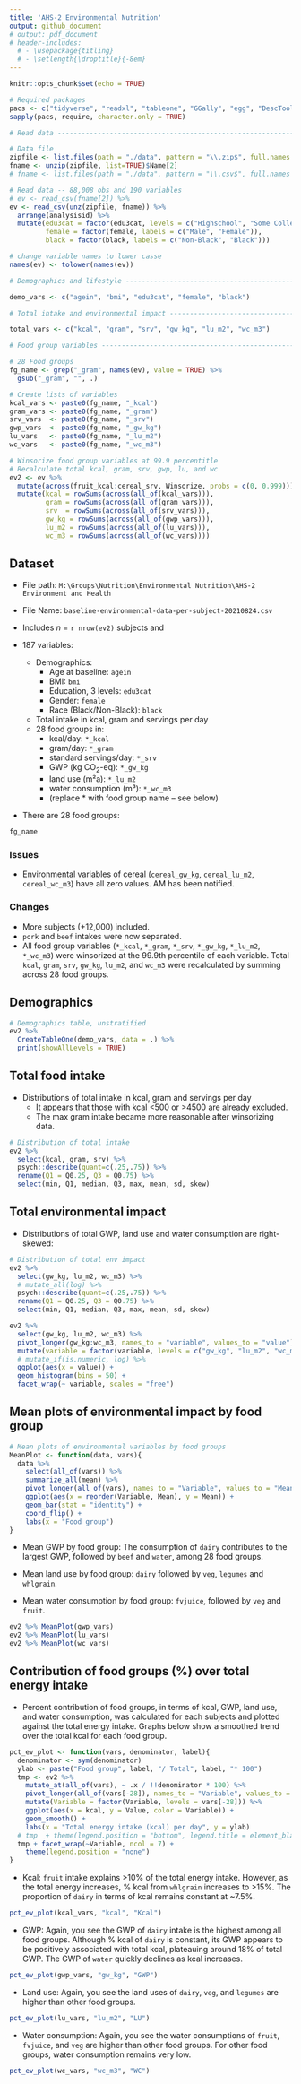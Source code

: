 ```yaml
---
title: 'AHS-2 Environmental Nutrition'
output: github_document
# output: pdf_document
# header-includes:
  # - \usepackage{titling}
  # - \setlength{\droptitle}{-8em} 
---
```


```r
knitr::opts_chunk$set(echo = TRUE)

# Required packages
pacs <- c("tidyverse", "readxl", "tableone", "GGally", "egg", "DescTools")
sapply(pacs, require, character.only = TRUE)

# Read data ---------------------------------------------------------------

# Data file
zipfile <- list.files(path = "./data", pattern = "\\.zip$", full.names = TRUE)
fname <- unzip(zipfile, list=TRUE)$Name[2]
# fname <- list.files(path = "./data", pattern = "\\.csv$", full.names = TRUE)

# Read data -- 88,008 obs and 190 variables
# ev <- read_csv(fname[2]) %>% 
ev <- read_csv(unz(zipfile, fname)) %>% 
  arrange(analysisid) %>% 
  mutate(edu3cat = factor(edu3cat, levels = c("Highschool", "Some College", "College Degree")),
         female = factor(female, labels = c("Male", "Female")),
         black = factor(black, labels = c("Non-Black", "Black")))

# change variable names to lower casse
names(ev) <- tolower(names(ev))

# Demographics and lifestyle ----------------------------------------------

demo_vars <- c("agein", "bmi", "edu3cat", "female", "black")

# Total intake and environmental impact -----------------------------------

total_vars <- c("kcal", "gram", "srv", "gw_kg", "lu_m2", "wc_m3")

# Food group variables ----------------------------------------------------

# 28 Food groups
fg_name <- grep("_gram", names(ev), value = TRUE) %>% 
  gsub("_gram", "", .)

# Create lists of variables
kcal_vars <- paste0(fg_name, "_kcal")
gram_vars <- paste0(fg_name, "_gram")
srv_vars  <- paste0(fg_name, "_srv")
gwp_vars  <- paste0(fg_name, "_gw_kg")
lu_vars   <- paste0(fg_name, "_lu_m2")
wc_vars   <- paste0(fg_name, "_wc_m3")

# Winsorize food group variables at 99.9 percentitle
# Recalculate total kcal, gram, srv, gwp, lu, and wc
ev2 <- ev %>% 
  mutate(across(fruit_kcal:cereal_srv, Winsorize, probs = c(0, 0.999))) %>% 
  mutate(kcal = rowSums(across(all_of(kcal_vars))),
         gram = rowSums(across(all_of(gram_vars))),
         srv  = rowSums(across(all_of(srv_vars))),
         gw_kg = rowSums(across(all_of(gwp_vars))),
         lu_m2 = rowSums(across(all_of(lu_vars))),
         wc_m3 = rowSums(across(all_of(wc_vars))))

```

## Dataset
* File path: `M:\Groups\Nutrition\Environmental Nutrition\AHS-2 Environment and Health`
* File Name: `baseline-environmental-data-per-subject-20210824.csv`

* Includes *n* = `r nrow(ev2)` subjects and
* 187 variables:
  * Demographics:
    * Age at baseline: `agein`
    * BMI: `bmi`
    * Education, 3 levels: `edu3cat`
    * Gender: `female`
    * Race (Black/Non-Black): `black`
  * Total intake in kcal, gram and servings per day
  * 28 food groups in:
    * kcal/day: `*_kcal`
    * gram/day: `*_gram`
    * standard servings/day: `*_srv`
    * GWP (kg CO<sub>2</sub>-eq): `*_gw_kg`
    * land use (m²a): `*_lu_m2`
    * water consumption (m³): `*_wc_m3`
    * (replace * with food group name -- see below)
* There are 28 food groups:

```r
fg_name
```

### Issues

* Environmental variables of cereal (`cereal_gw_kg`, `cereal_lu_m2`, `cereal_wc_m3`) have all zero values. AM has been notified.

### Changes

* More subjects (+12,000) included.
* `pork` and `beef` intakes were now separated.
* All food group variables (`*_kcal`, `*_gram`, `*_srv`, `*_gw_kg`, `*_lu_m2`, `*_wc_m3`) were winsorized at the 99.9th percentile of each variable. Total `kcal`, `gram`, `srv`, `gw_kg`, `lu_m2`, and `wc_m3` were recalculated by summing across 28 food groups.

## Demographics

```r
# Demographics table, unstratified
ev2 %>% 
  CreateTableOne(demo_vars, data = .) %>% 
  print(showAllLevels = TRUE)
```

## Total food intake
* Distributions of total intake in kcal, gram and servings per day
  * It appears that those with kcal <500 or >4500 are already excluded.
  * The max gram intake became more reasonable after winsorizing data.

```r
# Distribution of total intake
ev2 %>% 
  select(kcal, gram, srv) %>% 
  psych::describe(quant=c(.25,.75)) %>% 
  rename(Q1 = Q0.25, Q3 = Q0.75) %>% 
  select(min, Q1, median, Q3, max, mean, sd, skew)
```

## Total environmental impact
* Distributions of total GWP, land use and water consumption are right-skewed:

```r
# Distribution of total env impact
ev2 %>% 
  select(gw_kg, lu_m2, wc_m3) %>% 
  # mutate_all(log) %>% 
  psych::describe(quant=c(.25,.75)) %>% 
  rename(Q1 = Q0.25, Q3 = Q0.75) %>% 
  select(min, Q1, median, Q3, max, mean, sd, skew)

ev2 %>% 
  select(gw_kg, lu_m2, wc_m3) %>% 
  pivot_longer(gw_kg:wc_m3, names_to = "variable", values_to = "value") %>% 
  mutate(variable = factor(variable, levels = c("gw_kg", "lu_m2", "wc_m3"))) %>% 
  # mutate_if(is.numeric, log) %>% 
  ggplot(aes(x = value)) +
  geom_histogram(bins = 50) +
  facet_wrap(~ variable, scales = "free")

```

## Mean plots of environmental impact by food group

```r

# Mean plots of environmental variables by food groups
MeanPlot <- function(data, vars){
  data %>% 
    select(all_of(vars)) %>% 
    summarize_all(mean) %>% 
    pivot_longer(all_of(vars), names_to = "Variable", values_to = "Mean") %>% 
    ggplot(aes(x = reorder(Variable, Mean), y = Mean)) + 
    geom_bar(stat = "identity") +
    coord_flip() +
    labs(x = "Food group")
}

```

* Mean GWP by food group: The consumption of `dairy` contributes to the largest GWP, followed by `beef` and `water`, among 28 food groups.

* Mean land use by food group: `dairy` followed by `veg`, `legumes` and `whlgrain`.

* Mean water consumption by food group: `fvjuice`, followed by `veg` and `fruit`.

```r
ev2 %>% MeanPlot(gwp_vars)
ev2 %>% MeanPlot(lu_vars)
ev2 %>% MeanPlot(wc_vars)
```

\newpage

## Contribution of food groups (%) over total energy intake

* Percent contribution of food groups, in terms of kcal, GWP, land use, and water consumption, was calculated for each subjects and plotted against the total energy intake. Graphs below show a smoothed trend over the total kcal for each food group.

```r
pct_ev_plot <- function(vars, denominator, label){
  denominator <- sym(denominator)
  ylab <- paste("Food group", label, "/ Total", label, "* 100")
  tmp <- ev2 %>% 
    mutate_at(all_of(vars), ~ .x / !!denominator * 100) %>% 
    pivot_longer(all_of(vars[-28]), names_to = "Variable", values_to = "Value") %>% 
    mutate(Variable = factor(Variable, levels = vars[-28])) %>% 
    ggplot(aes(x = kcal, y = Value, color = Variable)) +
    geom_smooth() + 
    labs(x = "Total energy intake (kcal) per day", y = ylab)
  # tmp  + theme(legend.position = "bottom", legend.title = element_blank())
  tmp + facet_wrap(~Variable, ncol = 7) +
    theme(legend.position = "none")
}

```

* Kcal: `fruit` intake explains >10% of the total energy intake. However, as the total energy increases, % kcal from `whlgrain` increases to >15%. The proportion of `dairy` in terms of kcal remains constant at ~7.5%.

```r
pct_ev_plot(kcal_vars, "kcal", "Kcal")
```

* GWP: Again, you see the GWP of `dairy` intake is the highest among all food groups. Although % kcal of `dairy` is constant, its GWP appears to be positively associated with total kcal, plateauing around 18% of total GWP. The GWP of `water` quickly declines as kcal increases.

```r
pct_ev_plot(gwp_vars, "gw_kg", "GWP")
```

\newpage

* Land use: Again, you see the land uses of `dairy`, `veg`, and `legumes` are higher than other food groups.

```r
pct_ev_plot(lu_vars, "lu_m2", "LU")
```

* Water consumption: Again, you see the water consumptions of `fruit`, `fvjuice`, and `veg` are higher than other food groups. For other food groups, water consumption remains very low.

```r
pct_ev_plot(wc_vars, "wc_m3", "WC")
```

